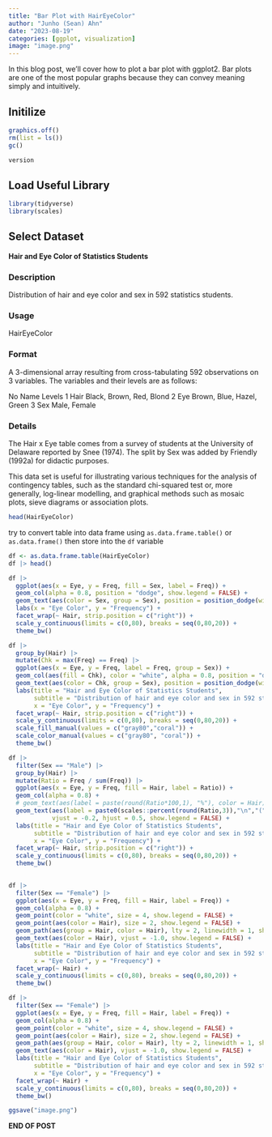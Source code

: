 ```yaml
---
title: "Bar Plot with HairEyeColor"
author: "Junho (Sean) Ahn"
date: "2023-08-19"
categories: [ggplot, visualization]
image: "image.png"
---
```


In this blog post, we'll cover how to plot a bar plot with ggplot2. Bar plots are one of the most popular graphs because they can convey meaning simply and intuitively.

## Initilize

```r
graphics.off()
rm(list = ls())
gc()
```

```r
version
```

## Load Useful Library

```r
library(tidyverse)
library(scales)

```

## Select Dataset

**Hair and Eye Color of Statistics Students**

### Description

Distribution of hair and eye color and sex in 592 statistics students.

### Usage

HairEyeColor

### Format

A 3-dimensional array resulting from cross-tabulating 592 observations on 3 variables. The variables and their levels are as follows:

No Name Levels 1 Hair Black, Brown, Red, Blond 2 Eye Brown, Blue, Hazel, Green 3 Sex Male, Female

### Details

The Hair x Eye table comes from a survey of students at the University of Delaware reported by Snee (1974). The split by Sex was added by Friendly (1992a) for didactic purposes.

This data set is useful for illustrating various techniques for the analysis of contingency tables, such as the standard chi-squared test or, more generally, log-linear modelling, and graphical methods such as mosaic plots, sieve diagrams or association plots.

```r
head(HairEyeColor)

```

try to convert table into data frame using `as.data.frame.table()` or `as.data.frame()` then store into the `df` variable

```r
df <- as.data.frame.table(HairEyeColor)
df |> head()

```

```r
df |> 
  ggplot(aes(x = Eye, y = Freq, fill = Sex, label = Freq)) +
  geom_col(alpha = 0.8, position = "dodge", show.legend = FALSE) +
  geom_text(aes(color = Sex, group = Sex), position = position_dodge(width = 1), vjust = -0.1, show.legend = FALSE) +
  labs(x = "Eye Color", y = "Frequency") +
  facet_wrap(~ Hair, strip.position = c("right")) +
  scale_y_continuous(limits = c(0,80), breaks = seq(0,80,20)) +
  theme_bw()

```

```r
df |> 
  group_by(Hair) |> 
  mutate(Chk = max(Freq) == Freq) |> 
  ggplot(aes(x = Eye, y = Freq, label = Freq, group = Sex)) +
  geom_col(aes(fill = Chk), color = "white", alpha = 0.8, position = "dodge", show.legend = FALSE) +
  geom_text(aes(color = Chk, group = Sex), position = position_dodge(width = 1), vjust = -0.1, show.legend = FALSE) +
  labs(title = "Hair and Eye Color of Statistics Students",
       subtitle = "Distribution of hair and eye color and sex in 592 statistics students.", 
       x = "Eye Color", y = "Frequency") +
  facet_wrap(~ Hair, strip.position = c("right")) +
  scale_y_continuous(limits = c(0,80), breaks = seq(0,80,20)) +
  scale_fill_manual(values = c("gray80","coral")) +
  scale_color_manual(values = c("gray80", "coral")) +
  theme_bw()

```

```r
df |> 
  filter(Sex == "Male") |> 
  group_by(Hair) |> 
  mutate(Ratio = Freq / sum(Freq)) |> 
  ggplot(aes(x = Eye, y = Freq, fill = Hair, label = Ratio)) +
  geom_col(alpha = 0.8) +
  # geom_text(aes(label = paste(round(Ratio*100,1), "%"), color = Hair), vjust = -0.1) +
  geom_text(aes(label = paste0(scales::percent(round(Ratio,3)),"\n","(",Freq,")"), color = Hair), 
            vjust = -0.2, hjust = 0.5, show.legend = FALSE) +
  labs(title = "Hair and Eye Color of Statistics Students",
       subtitle = "Distribution of hair and eye color and sex in 592 statistics students.", 
       x = "Eye Color", y = "Frequency") +
  facet_wrap(~ Hair, strip.position = c("right")) +
  scale_y_continuous(limits = c(0,80), breaks = seq(0,80,20)) +
  theme_bw()
  
```

```r
df |> 
  filter(Sex == "Female") |> 
  ggplot(aes(x = Eye, y = Freq, fill = Hair, label = Freq)) +
  geom_col(alpha = 0.8) +
  geom_point(color = "white", size = 4, show.legend = FALSE) +
  geom_point(aes(color = Hair), size = 2, show.legend = FALSE) +
  geom_path(aes(group = Hair, color = Hair), lty = 2, linewidth = 1, show.legend = FALSE) +
  geom_text(aes(color = Hair), vjust = -1.0, show.legend = FALSE) +
  labs(title = "Hair and Eye Color of Statistics Students",
       subtitle = "Distribution of hair and eye color and sex in 592 statistics students.", 
       x = "Eye Color", y = "Frequency") +
  facet_wrap(~ Hair) +
  scale_y_continuous(limits = c(0,80), breaks = seq(0,80,20)) +
  theme_bw()

```

```r
df |> 
  filter(Sex == "Female") |> 
  ggplot(aes(x = Eye, y = Freq, fill = Hair, label = Freq)) +
  geom_col(alpha = 0.8) +
  geom_point(color = "white", size = 4, show.legend = FALSE) +
  geom_point(aes(color = Hair), size = 2, show.legend = FALSE) +
  geom_path(aes(group = Hair, color = Hair), lty = 2, linewidth = 1, show.legend = FALSE) +
  geom_text(aes(color = Hair), vjust = -1.0, show.legend = FALSE) +
  labs(title = "Hair and Eye Color of Statistics Students",
       subtitle = "Distribution of hair and eye color and sex in 592 statistics students.", 
       x = "Eye Color", y = "Frequency") +
  facet_wrap(~ Hair) +
  scale_y_continuous(limits = c(0,80), breaks = seq(0,80,20)) +
  theme_bw()

```

```r
ggsave("image.png")
```

<div class="right">
__END OF POST__
</div>